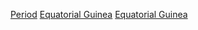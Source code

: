 {{Commons category|History of Equatorial Guinea by period}}

[[Category:赤道幾內亞歷史|Period]]
[[Category:各國各時期歷史|Equatorial Guinea]]
[[Category:依時期劃分的非洲歷史|Equatorial Guinea]]